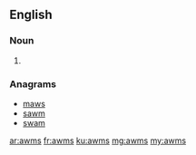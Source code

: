 ==English==

===Noun===
{{head|en|noun plural form}}

# {{plural of|awm|lang=en}}

===Anagrams===
* [[maws#English|maws]]
* [[sawm#English|sawm]]
* [[swam#English|swam]]

[[ar:awms]]
[[fr:awms]]
[[ku:awms]]
[[mg:awms]]
[[my:awms]]